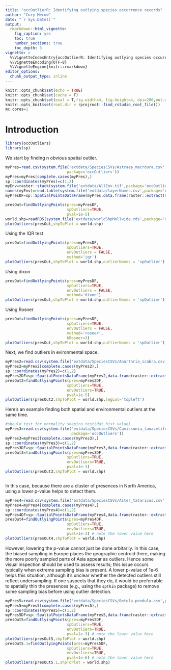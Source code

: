 ```yaml
---
title: "occOutlierR: Identifying outlying species occurrence records"
author: "Cory Merow"
date: "`r Sys.Date()`"
output:
  rmarkdown::html_vignette:
    fig_caption: yes
    toc: true
    number_sections: true
    toc_depth: 3
vignette: >
  %\VignetteIndexEntry{occOutlierR: Identifying outlying species occurrence records}
  %\VignetteEncoding{UTF-8}
  %\VignetteEngine{knitr::rmarkdown}
editor_options: 
  chunk_output_type: inline
---
```


```r
knitr::opts_chunk$set(echo = TRUE)
knitr::opts_chunk$set(cache = F)
knitr::opts_chunk$set(eval = T,fig.width=4, fig.height=4, dpi=200,out.width='80%')
knitr::opts_knit$set(root.dir = rprojroot::find_rstudio_root_file())
mc.cores=1
```

# Introduction 

```r
library(occOutliers)
library(sp)
```


We start by finding n obvious spatial outlier.
```r
myPres=read.csv(system.file('extdata/SpeciesCSVs/Astraea_macroura.csv',
                           package='occOutliers'))
myPres=myPres[complete.cases(myPres),]
sp::coordinates(myPres)=c(1,2)
myEnv=raster::stack(system.file('extdata/AllEnv.tif',package='occOutliers'))
names(myEnv)=read.table(system.file('extdata/layerNames.csv',package='occOutliers'))[,1]
myPresDF=sp::SpatialPointsDataFrame(myPres,data.frame(raster::extract(myEnv,myPres)))

presOut=findOutlyingPoints(pres=myPresDF,
                           spOutliers=TRUE,
                           pval=1e-5)
world.shp=readRDS(system.file('extdata/worldShpMollwide.rds',package='occOutliers'))
plotOutliers(presOut,shpToPlot = world.shp)
```

Using the IQR test
```r
presOut=findOutlyingPoints(pres=myPresDF,
                           spOutliers=TRUE,
                           envOutliers = FALSE,
                           method='iqr')
plotOutliers(presOut,shpToPlot = world.shp,outlierNames = 'spOutlier')
```
Using dixon
```r
presOut=findOutlyingPoints(pres=myPresDF,
                           spOutliers=TRUE,
                           envOutliers = FALSE,
                           method='dixon')
plotOutliers(presOut,shpToPlot = world.shp,outlierNames = 'spOutlier')
```
Using Rosner
```r
presOut=findOutlyingPoints(pres=myPresDF,
                           spOutliers=TRUE,
                           envOutliers = FALSE,
                           method='rosner',
                           kRosner=3)
plotOutliers(presOut,shpToPlot = world.shp,outlierNames = 'spOutlier')
```


Next,  we find outliers in evironmental space. 
```r
myPres2=read.csv(system.file('extdata/SpeciesCSVs/Anarthria_scabra.csv',package='occOutliers'))
myPres2=myPres2[complete.cases(myPres2),]
sp::coordinates(myPres2)=c(1,2)
myPres2DF=sp::SpatialPointsDataFrame(myPres2,data.frame(raster::extract(myEnv,myPres2)))
presOut2=findOutlyingPoints(pres=myPres2DF,
                           spOutliers=TRUE,
                           envOutliers=TRUE,
                           pval=1e-5)
plotOutliers(presOut2,shpToPlot = world.shp,legLoc='topleft')
```

<!-- library(EnvStats) -->
<!-- test <- rosnerTest(dat$hwy, -->
<!--   k = 3 -->
<!-- ) -->
Here's an example finding both spatial and environmental outliers at the same time.

```r
#should test for normality shapiro.test(dat_hist value)
myPres3=read.csv(system.file('extdata/SpeciesCSVs/Camissonia_tanacetifolia.csv',
                             package='occOutliers'))
myPres3=myPres3[complete.cases(myPres3),]
sp::coordinates(myPres3)=c(1,2)
myPres3DF=sp::SpatialPointsDataFrame(myPres3,data.frame(raster::extract(myEnv,myPres3)))
presOut3=findOutlyingPoints(pres=myPres3DF,
                           spOutliers=TRUE,
                           envOutliers=TRUE,
                           pval=1e-3)
plotOutliers(presOut3,shpToPlot = world.shp)
```
```r

```

In this case, because there are a cluster of presences in North America, using a lower p-value helps to detect them. 

```r
myPres4=read.csv(system.file('extdata/SpeciesCSVs/Aster_tataricus.csv',package='occOutliers'))
myPres4=myPres4[complete.cases(myPres4),]
sp::coordinates(myPres4)=c(1,2)
myPres4DF=sp::SpatialPointsDataFrame(myPres4,data.frame(raster::extract(myEnv,myPres4)))
presOut4=findOutlyingPoints(pres=myPres4DF,
                           spOutliers=TRUE,
                           envOutliers=TRUE,
                           pval=1e-3) # note the lower value here
plotOutliers(presOut4,shpToPlot = world.shp)
```
However, lowering the p-value cannot just be done arbitarily. In this case, the biased sampling in Europe places the geographic centroid there, making the more poorly sampled parts of Asia appear as outliers. Hence some visual inspection should be used to assess results; this issue occurs typically when extreme sampling bias is present. A lower p-value of 1e-6 helps this situation, although it's unclear whether the detected outliers still reflect undersampling. If one suspects that they do, it would be preferrable to spatially thin the presences (e.g., using the `spThin` package) to remove some sampling bias before using outlier detection. 

```r
myPres5=read.csv(system.file('extdata/SpeciesCSVs/Betula_pendula.csv',package='occOutliers'))
myPres5=myPres5[complete.cases(myPres5),]
sp::coordinates(myPres5)=c(1,2)
myPres5DF=sp::SpatialPointsDataFrame(myPres5,data.frame(raster::extract(myEnv,myPres5)))
presOut5=findOutlyingPoints(pres=myPres5DF,
                           spOutliers=TRUE,
                           envOutliers=TRUE,
                           pval=1e-3) # note the lower value here
plotOutliers(presOut5,shpToPlot = world.shp)
presOut5.1=findOutlyingPoints(pres=myPres5DF,
                           spOutliers=TRUE,
                           envOutliers=TRUE,
                           pval=1e-6) # note the lower value here
plotOutliers(presOut5.1,shpToPlot = world.shp)
```

